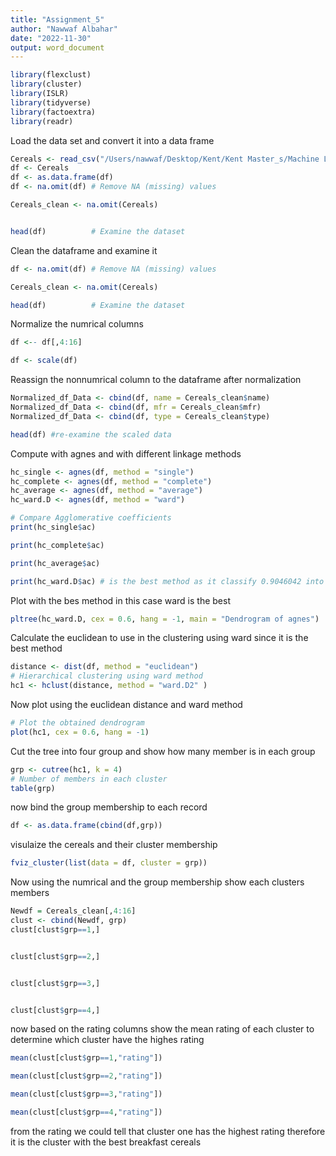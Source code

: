 ```yaml
---
title: "Assignment_5"
author: "Nawwaf Albahar"
date: "2022-11-30"
output: word_document
---
```



```r
library(flexclust)
library(cluster)
library(ISLR)
library(tidyverse)
library(factoextra)
library(readr)
```

Load the data set and convert it into a data frame
```r
Cereals <- read_csv("/Users/nawwaf/Desktop/Kent/Kent Master_s/Machine Learning/Cereals.csv")
df <- Cereals
df <- as.data.frame(df)
df <- na.omit(df) # Remove NA (missing) values

Cereals_clean <- na.omit(Cereals)


head(df)          # Examine the dataset 
```

Clean the dataframe and examine it
```r
df <- na.omit(df) # Remove NA (missing) values

Cereals_clean <- na.omit(Cereals)

head(df)          # Examine the dataset 


```

Normalize the numrical columns
```r
df <-- df[,4:16]

df <- scale(df)
```

Reassign the nonnumrical column to the dataframe after normalization
```r
Normalized_df_Data <- cbind(df, name = Cereals_clean$name)
Normalized_df_Data <- cbind(df, mfr = Cereals_clean$mfr)
Normalized_df_Data <- cbind(df, type = Cereals_clean$type)

head(df) #re-examine the scaled data 
```
Compute with agnes and with different linkage methods
```r

hc_single <- agnes(df, method = "single")
hc_complete <- agnes(df, method = "complete")
hc_average <- agnes(df, method = "average")
hc_ward.D <- agnes(df, method = "ward")

# Compare Agglomerative coefficients
print(hc_single$ac)

print(hc_complete$ac)

print(hc_average$ac)

print(hc_ward.D$ac) # is the best method as it classify 0.9046042 into their actual cluster and the closer to 1 is best.

```
Plot with the bes method in this case ward is the best
```r
pltree(hc_ward.D, cex = 0.6, hang = -1, main = "Dendrogram of agnes") 
```
Calculate the euclidean to use in the clustering using ward since it is the best method
```r
distance <- dist(df, method = "euclidean")
# Hierarchical clustering using ward method
hc1 <- hclust(distance, method = "ward.D2" )

```
Now plot using the euclidean distance and ward method
```r
# Plot the obtained dendrogram
plot(hc1, cex = 0.6, hang = -1)
```
Cut the tree into four group and show how many member is in each group 
```r
grp <- cutree(hc1, k = 4)
# Number of members in each cluster
table(grp)
```
now bind the group membership to each record 
```r
df <- as.data.frame(cbind(df,grp))
```
visulaize the cereals and their cluster membership
```r
fviz_cluster(list(data = df, cluster = grp))
```
Now using the numrical and the group membership show each clusters members
```r
Newdf = Cereals_clean[,4:16]
clust <- cbind(Newdf, grp)
clust[clust$grp==1,]


clust[clust$grp==2,]


clust[clust$grp==3,]


clust[clust$grp==4,]
```
now based on the rating columns show the mean rating of each cluster to determine which cluster have the highes rating
```r
mean(clust[clust$grp==1,"rating"])

mean(clust[clust$grp==2,"rating"])

mean(clust[clust$grp==3,"rating"])

mean(clust[clust$grp==4,"rating"])

```
from the rating we could tell that cluster one has the highest rating therefore it is the cluster with the best breakfast cereals

